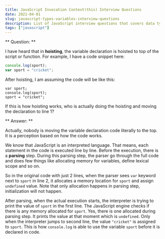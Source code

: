 ```yaml
---
title: JavaScript Invocation Context(this) Interview Questions
date: 2021-04-01
slug: javascript-types-variables-interview-questions
description: List of JavaScript interview questions that covers data types and variables.
tags: ["javascript"]
---
```


** Question: **

I have heard that in **hoisting**, the variable declaration is hoisted to top of the script or function. For example, I have a code snippet here:

```javascript
console.log(sport);
var sport = "cricket";
```

After hoisting, I am assuming the code will be like this:

```javascript{numberLines: true}
var sport;
console.log(sport);
sport = "cricket";
```

If this is how hoisting works, who is actually doing the hoisting and moving the declaration to line 1?

** Answer: **

Actually, nobody is moving the variable declaration code literally to the top. It is a perception based on how the code works.

We know that JavaScript is an interpreted language. That means, each statement in the code is executed line by line. Before the execution, there is a **parsing** step. During this parsing step, the parser go through the full code and does few things like allocating memory for variables, define lexical scope and so on.

So in the original code with just 2 lines, when the parser sees `var` keyword next to `sport` in line 2, it allocates a memory location for `sport` and assign `undefined` value. Note that only allocation happens in parsing step, initialization will not happen.

After parsing, when the actual execution starts, the interpreter is trying to print the value of `sport` in the first line. The JavaScript engine checks if there is any memory allocated for `sport`. Yes, there is one allocated during parsing step. It prints the value at that moment which is `undefined`. Only when the interpreter jumps to second line, the value `"cricket"` is assigned to `sport`. This is how `console.log` is able to use the variable `sport` before it is declared in code.
